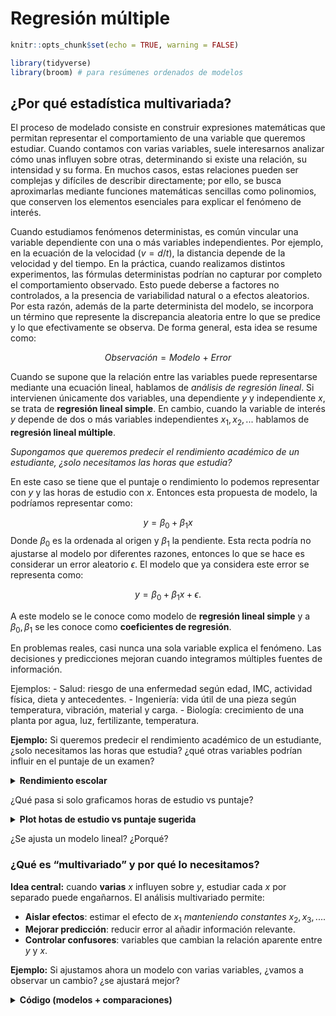 # Regresión múltiple

```r
knitr::opts_chunk$set(echo = TRUE, warning = FALSE)
```

```r
library(tidyverse)
library(broom) # para resúmenes ordenados de modelos
```

## ¿Por qué estadística multivariada?

El proceso de modelado consiste en construir expresiones matemáticas que permitan representar el comportamiento de una variable que queremos estudiar. Cuando contamos con varias variables, suele interesarnos analizar cómo unas influyen sobre otras, determinando si existe una relación, su intensidad y su forma. En muchos casos, estas relaciones pueden ser complejas y difíciles de describir directamente; por ello, se busca aproximarlas mediante funciones matemáticas sencillas como polinomios, que conserven los elementos esenciales para explicar el fenómeno de interés.

Cuando estudiamos fenómenos deterministas, es común vincular una variable dependiente con una o más variables independientes. Por ejemplo, en la ecuación de la velocidad ($v=d/t$), la distancia depende de la velocidad y del tiempo. En la práctica, cuando realizamos distintos experimentos, las fórmulas deterministas podrían no capturar por completo el comportamiento observado. Esto puede deberse a factores no controlados, a la presencia de variabilidad natural o a efectos aleatorios. Por esta razón, además de la parte determinista del modelo, se incorpora un término que represente la discrepancia aleatoria entre lo que se predice y lo que efectivamente se observa. De forma general, esta idea se resume como:

$$Observación = Modelo \ + \ Error$$

Cuando se supone que la relación entre las variables puede representarse mediante una ecuación lineal, hablamos de *análisis de regresión lineal*. Si intervienen únicamente dos variables, una dependiente $y$ y independiente $x$, se trata de **regresión lineal simple**. En cambio, cuando la variable de interés $y$ depende de dos o más variables independientes $x_1,x_2, ...$ hablamos de **regresión lineal múltiple**. 


*Supongamos que queremos predecir el rendimiento académico de un estudiante, ¿solo necesitamos las horas que estudia?*

En este caso se tiene que el puntaje o rendimiento lo podemos representar con $y$ y las horas de estudio con $x$. Entonces esta propuesta de modelo, la podríamos representar como:

$$y=\beta_0+\beta_1x$$
Donde $\beta_0$ es la ordenada al origen y $\beta_1$ la pendiente. Esta recta podría no ajustarse al modelo por diferentes razones, entonces lo que se hace es considerar un error aleatorio $\epsilon$. El modelo que ya considera este error se representa como:

$$y=\beta_0+\beta_1x+\epsilon.$$

A este modelo se le conoce como modelo de **regresión lineal simple** y a $\beta_0,\beta_1$ se les conoce como **coeficientes de regresión**.

En problemas reales, casi nunca una sola variable explica el fenómeno. Las decisiones y predicciones mejoran cuando integramos múltiples fuentes de información.

Ejemplos:
- Salud: riesgo de una enfermedad según edad, IMC, actividad física, dieta y antecedentes.
- Ingeniería: vida útil de una pieza según temperatura, vibración, material y carga.
- Biología: crecimiento de una planta por agua, luz, fertilizante, temperatura.


**Ejemplo:** Si queremos predecir el rendimiento académico de un estudiante, ¿solo necesitamos las horas que estudia? ¿qué otras variables podrían influir en el puntaje de un examen?

<details> <summary><b> Rendimiento escolar </b></summary>
```r
set.seed(123)
n <- 10
data_intro <- tibble(
  estudiante = paste0("E", 1:n),
  horas_estudio = c(2,3,4,5,1,3,2,4,5,6),
  horas_sueno  = c(7,8,6,7,5,8,7,6,9,7),
  asistencia   = c(0.9,0.95,0.8,0.85,0.7,0.9,0.8,0.9,1,0.95),
  puntaje      = c(65,70,68,80,60,75,65,78,88,85)
)
data_intro
```
</details>


¿Qué pasa si solo graficamos horas de estudio vs puntaje?

<details> <summary><b> Plot hotas de estudio vs puntaje sugerida</b></summary>
```r
library(ggplot2)
ggplot(data_intro, aes(horas_estudio, puntaje)) +
  geom_point(size=3) +
  geom_smooth(method="lm", se=FALSE) +
  labs(title="¿Solo horas de estudio explican el puntaje?")
```

</details>


¿Se ajusta un modelo lineal? ¿Porqué?


### ¿Qué es “multivariado” y por qué lo necesitamos?


**Idea central:** cuando **varias** $x$ influyen sobre $y$, estudiar cada $x$ por separado puede engañarnos. El análisis multivariado permite:

- **Aislar efectos**: estimar el efecto de $x_1$ *manteniendo constantes* $x_2,x_3,...$.
- **Mejorar predicción**: reducir error al añadir información relevante.
- **Controlar confusores**: variables que cambian la relación aparente entre $y$ y $x$.


**Ejemplo:** Si ajustamos ahora un modelo con varias variables, ¿vamos a observar un cambio? ¿se ajustará mejor?

<details>
<summary><b>Código (modelos + comparaciones)</b></summary>

```r
# Modelo simple
m1 <- lm(puntaje ~ horas_estudio, data = data_intro)

# Modelo múltiple
m2 <- lm(puntaje ~ horas_estudio + horas_sueno + asistencia, data = data_intro)

# Medidas clave
R2_m1  <- glance(m1)$r.squared
R2_m2  <- glance(m2)$r.squared

print(paste("El R2 del modelo simple:", R2_m1))
print(paste("El R2 del modelo multiple:", R2_m2))

#R2adj_m1 <- glance(m1)$adj.r.squared
#R2adj _m2 <- glance(m2)$adj.r.squared
```


- ¿Aumentó $R^2$ al incluir más variables? ¿Por qué tiende a subir?
- ¿Qué cambia en la interpretación de horas_estudio al controlar por horas_sueno y asistencia?
- ¿Puede un predictor ser importante en bivariado y no en multivariado (o viceversa)?


## Regresión múltiple



### Modelo y estimación

Los modelos en regresión lineal múltiple están dados por la siguiente forma, donde $y$ depende de $p$ variables predictoras:

$$y_i=\beta_0+\beta_1x_{i1}+\beta_2x_{i2} + \beta_px_{ip}+\epsilon_i.$$

Se suele asumir que los errores $\epsilon_i$ son i.i.d. con distribución normal de media 0 y varianza $\sigma^2$ desconocida. Los coeficientes $\beta_i$ son constantes desconocidas y son los parámetros del modelo. Cada $\beta_j$ representa el cambio esperado en la respuesta $y$ por el cambio unitario en $x_i$ cuando todas las demás variables independientes $x_i(i\neq j)$ se mantienen constantes. 

```r
# Forma general
ajuste <- lm(y ~ x1 + x2 + ... + xp, data = datos)
# summary(ajuste)
```

Los coeficientes los podemos interpretar como sigue:

- **Intercepto ($\beta_0$)**: valor esperado de $y$ cuando todas las $x$=0.
- **Pendiente $\beta_j$**: efecto **parcial** de $x_j$ sobre $y$ manteniendo las demás constantes.



En los modelos de regreción lineal, solemos usar las siguientes medidas de bondad de ajuste:

- **$R^2$**: proporción de varianza de $y$ explicada.
- **$R^2$ ajustado**: penaliza por número de predictores (mejor para comparar modelos con distinto número de x).
- **RMSE ($\sigma$)**: error típico de predicción en unidades de $y$.

```r
comp <- dplyr::bind_rows(
  glance(m1) %>% mutate(modelo="simple"),
  glance(m2) %>% mutate(modelo="multiple")
) %>% select(modelo, r.squared, adj.r.squared)
comp
```

Para este modelo algunos de los supuestos se siguen del modelo de regresión lineal
simple y se agregan algunos que tienen que ver con la relación que pudiera existir entre
las variables regresoras.


- El modelo es lineal en los parámetros.  
  *Chequeo*: residuales vs ajustados sin patrón claro.
- El modelo está especificado correctamente.
- Covarianza cero entre variables regresoras y el error.
- Esperanza del error igual a cero.
- Homocedasticidad.
- No autocorrelación entre los errores.
- Los errores siguen una distribución normal.
- Mas observaciones que parámetros a estimar.
- Variación entre los valores de las variables regresoras.
- No colinealidad (multicolinealidad) entre las variables regresoras, es decir, no existe
una relación lineal entre $x_i$ y $x_j$ (es decir, las variables son linealmente independientes).

<details>
<summary><b>Supuestos</b></summary>

```r
# Modelo m2
par(mfrow=c(1,2))
plot(m2, which=1)  # Residuales vs ajustados
plot(m2, which=2)  # QQ-plot
```

</details>

---

**Ejercicio**: Supongamos que tenemos los siguientes datos: precio de vivienda según metros, habitaciones y distancia al centro.

<details>
<summary><b>Dataset</b></summary>

```r
set.seed(42)
n <- 14
casas <- tibble::tibble(
  precio = c(200,220,250,275,300,180,210,260,280,320,190,240,230,305),
  metros = c(80,90,100,110,120,70,85,105,115,130,75,95,92,125),
  habitaciones = c(2,3,3,4,4,2,3,3,4,5,2,3,3,4),
  distancia_centro = c(5,4,6,3,2,8,6,3,2,1,7,5,4,2)
)
casas
```

</details>


1) Ajusta `precio ~ metros` (simple) y `precio ~ metros + habitaciones + distancia_centro` (múltiple).  
2) Compara $R^2$,  $R^2$ **ajustado** y **σ (RMSE)**.  
3) Interpreta el coeficiente de `distancia_centro`.  
4) Revisa QQ-plot y residuales vs ajustados. ¿Algún patrón?  

<details>
<summary><b>Solución</b></summary>

```r
m_s <- lm(precio ~ metros, data=casas)
m_m <- lm(precio ~ metros + habitaciones + distancia_centro, data=casas)

broom::glance(m_s)[,c("r.squared","adj.r.squared")]
broom::glance(m_m)[,c("r.squared","adj.r.squared")]
broom::tidy(m_m)

par(mfrow=c(1,2))
plot(m_m, which=1)
plot(m_m, which=2)
```

</details>


## Estimación de parámetros


**Ejemplo (Montgomery, 2002):** : Un embotellador de bebidas gaseosas analiza las rutas de servicio de las máquinas expendedoras en su sistema de distribución. Le interesa predecir el tiempo necesario para que el representante de ruta atienda las máquinas expendedoras en una tienda. 

Esta actividad de servicio consiste en abastecer la máquina con productos embotellados, y algo de mantenimiento o limpieza. El ingeniero industrial responsable del estudio ha sugerido que las dos variables más importantes que afectan el tiempo de entrega \(y\) son la cantidad de cajas de producto abastecido, \(x_1\), y la distancia caminada por el representante, \(x_2\). 

El ingeniero ha reunido 25 observaciones de tiempo de entrega que se ven en la tabla siguiente. Se ajustará el modelo de regresión lineal multiple siguiente:

\[
y = \beta_0 + \beta_1 x_1 + \beta_2 x_2 +  \varepsilon
\]

*Archivo: `refrescos.csv`*.

<details>
<summary><b>Base de datos</b></summary>
```r
# 
datos <- data.frame(
  Observacion = 1:25,
  y = c(16.68, 11.50, 12.03, 14.88, 13.75,
        18.11, 8.00, 17.83, 79.24, 21.50,
        40.33, 21.00, 13.50, 19.75, 24.00,
        29.00, 15.35, 19.00, 9.50, 35.10,
        17.90, 52.32, 18.75, 19.83, 10.75),
  x1 = c(7, 3, 3, 4, 6,
         7, 2, 7, 30, 5,
         16, 10, 4, 6, 9,
         10, 6, 7, 3, 17,
         10, 26, 9, 8, 4),
  x2 = c(560, 220, 340, 80, 150,
         330, 110, 210, 1460, 605,
         688, 215, 255, 462, 448,
         776, 200, 132, 36, 770,
         140, 810, 450, 635, 150)
)

datos
```
</details>


Veamos un gráfico de dispersión de los datos. ¿Qué observamos?

```r
pairs(datos[-1])
```


1) Estimar $\beta$

Primero, vamos a crear la matriz $X$ y el vector $y$.

<details>
<summary><b>Matrices</b></summary>
```r
# Columna de 1 para el intercepto
idv <- rep(1, nrow(datos))
# Creamos matriz X
X <- matrix(c(idv,datos$x1,datos$x2),nrow=25,ncol=3)
# Creamos el vector y
y <- matrix(datos$y, nrow = 25, ncol = 1)
```
</details>

Ya sabemos que nuestro estimador está dado por 

\[
\hat{\beta} = (X'X)^{-1}X'y
\]

Entonces podemos encontrar el estimador.

<details>
<summary><b>Estimador beta</b></summary>
```r
beta <- solve(t(X) %*% X) %*% t(X) %*% y
beta
```
</details>

Entonces el ajuste por el método de mínimos cuadrados, con los coeficientes de regresión que encontramos está dado por:

$\hat{y} =$ `r beta[1]` $+$ `r beta[2]` $x_1$ $+$ `r beta[2]` $x_2$


Esto lo podemos hacer más rápido usando la función de `lm`. Construimos el modelo.

<details>
<summary><b>Modelo en R</b></summary>
```r
MLRM1 <- lm(y ~ x1 + x2, datos)
MLRM1 
```
</details>


¿Cómo accedemos a los valores del modelo?

<details>
<summary><b>Coeficientes</b></summary>
```r
beta_0 <- MLRM1$coefficients[1]
beta_1 <- MLRM1$coefficients[2]
beta_2 <- MLRM1$coefficients[3]
```
</details>

Los valores son $\beta_0=$ `r beta_0`, $\beta_1=$ `r beta_1` y $\beta_2=$ `r beta_2`.


2) Estimación de la varianza del error $\sigma^2$

Ya tenemos que la suma de los cuadrados de los errores está dada por

\[ SSE = y'y - \hat{\beta}X'y\]

Sustituimos los valores que tenemos y obtemos el SSE.

<details>
<summary><b>SSE</b></summary>
```r
SSE <- t(y)%*% y - t(beta) %*% t(X) %*% y
SSE
```
</details>

Y de está forma, podemos encontrar el estimador de $\sigma^2$. 

<details>
<summary><b>Estimador</b></summary>
```r
varest <- SSE / (nrow(y) - nrow(beta))
varest
```
</details>

Directo con las funciones de R, podemos acceder a los parámetros que se guardaron en el modelo que ya calculamos.

<details>
<summary><b>Resumen del modelo</b></summary>
```r
summary(MLRM1)
```
</details>

Algunos de los parámetros almacenados en el modelo nos permiten obtener también el resultado previo. 

<details>
<summary><b>Estimador</b></summary>
```r
sum(residuals(MLRM1)^2) / df.residual(MLRM1)
```
</details>


### Ejercicios

**Ejercicio 1:** Un analista hace un estudio químico y espera que el rendimiento de cierta sustancia se vea afectado por dos factores. Se realizan 17 experimentos cuyos datos se registran en el cuadro siguiente. Por experimentos similares, se sabe que los factores \(x_1\) y \(x_2\) no están relacionados; por ello, el analista decide utilizar un modelo de regresión lineal múltiple. Calcule el modelo de regresión y grafíquelo sobre las observaciones. 

*Archivo: est_quimico.csv*

<details>
<summary><b>Datos Ejercicio 1</b></summary>
```r
datos2 <- data.frame(
  Experimento = 1:17,
  x1 = c(41.9, 43.4, 43.9, 44.5, 47.3, 47.5, 47.9, 50.2, 52.8, 53.2, 56.7, 57.0, 63.5, 64.3, 71.1, 77.0, 77.8),
  x2 = c(29.1, 29.3, 29.5, 29.7, 29.9, 30.3, 30.5, 30.7, 30.8, 30.9, 31.5, 31.7, 31.9, 32.0, 32.1, 32.5, 32.9),
  y  = c(251.3, 251.3, 248.3, 267.5, 273.0, 276.5, 270.3, 274.9, 285.0, 290.0, 297.0, 302.5, 304.5, 309.3, 321.7, 330.7, 349.0)
)

datos2
```
</details>

**Ejercicio 2:** Repetir el ejemplo con los datos `datasets::trees` de R que proporciona mediciones
del diámetro, altura y volumen de madera en 31 cerezos negros talados.


**Ejercicio 3:** Subir a Github los dos ejercicios previos tanto con solución en R como en Python. Comparar las funciones. Ventajas y desventajas de ambas.


## Pruebas de Hipótesis

Cuando revisamos el `summary` del modelo, nos arroja si son significativas o no y a que nivel de significancia las variables que estamos considerando. Veamos el siguiente ejemplo.

**Ejemplo: ** Usaremos el conjunto de datos `data("marketing")` que contiene 200 observaciones de un experimento publicitario que evalúa el impacto de tres medios de anuncio en las ventas. Para cada observación se registran los presupuestos de publicidad (en miles de dólares) y las ventas obtenidas.
Variables:

- `youtube`: presupuesto invertido en anuncios de YouTube (miles de USD).
- `facebook`: presupuesto invertido en Facebook (miles de USD).
- `newspaper`: presupuesto invertido en prensa escrita (miles de USD).
- `sales`: ventas registradas (variable respuesta).

Cargamos los datos:

```r
library(datarium)
data("marketing")
```

Exploramos rápidamente la base para ver qué variables contiene y la dimensión:
```r
str(marketing)
?marketing
```

Ajustamos un modelo lineal que incluya todas las variables, es decir, 

$sales=\beta_0+\beta_1 youtube+\beta_2 facebook+ \beta_3 newspaper+\epsilon$

```r
modelo1<-lm(sales~youtube+facebook+newspaper,data=marketing)
summary(modelo1)
```

¿Qué se puede decir sobre la significancia de la variable $newspaper$?

Veamos qué ocurre con el modelo al eliminar la variable $newspaper$

```r
modelo2<-lm(sales~facebook+youtube,data=marketing)
summary(modelo2)
``` 

Lo que sigue, es hacer pruebas de hipótesis tanto en las variables como en los coeficientes de regresión.



